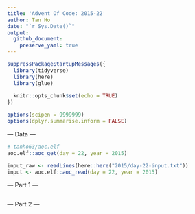 ```yaml
---
title: 'Advent Of Code: 2015-22'
author: Tan Ho
date: "`r Sys.Date()`"
output:
  github_document:
    preserve_yaml: true
---
```


```r
suppressPackageStartupMessages({
  library(tidyverse)
  library(here)
  library(glue)
  
  knitr::opts_chunk$set(echo = TRUE)
})

options(scipen = 9999999)
options(dplyr.summarise.inform = FALSE)
```

--- Data ---

```r
# tanho63/aoc.elf
aoc.elf::aoc_get(day = 22, year = 2015)
```

```r
input_raw <- readLines(here::here("2015/day-22-input.txt"))
input <- aoc.elf::aoc_read(day = 22, year = 2015)
```

--- Part 1 ---

```r

```

--- Part 2 ---

```r

```

